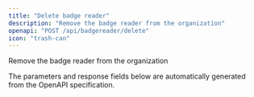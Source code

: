 ```yaml
---
title: "Delete badge reader"
description: "Remove the badge reader from the organization"
openapi: "POST /api/badgereader/delete"
icon: "trash-can"
---
```


Remove the badge reader from the organization

<Note>
The parameters and response fields below are automatically generated from the OpenAPI specification.
</Note>
